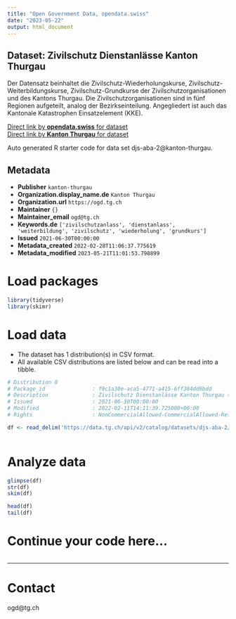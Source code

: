 ```yaml
---
title: "Open Government Data, opendata.swiss"
date: "2023-05-22"
output: html_document
---
```


## Dataset: Zivilschutz Dienstanlässe Kanton Thurgau

Der Datensatz beinhaltet die Zivilschutz-Wiederholungskurse, Zivilschutz-Weiterbildungskurse, Zivilschutz-Grundkurse der Zivilschutzorganisationen und des Kantons Thurgau. Die Zivilschutzorganisationen sind in fünf Regionen aufgeteilt, analog der Bezirkseinteilung. Angegliedert ist auch das Kantonale Katastrophen Einsatzelement (KKE).

[Direct link by **opendata.swiss** for dataset](https://opendata.swiss/de/dataset/zivilschutz-dienstanlasse-kanton-thurgau)<br>
[Direct link by **Kanton Thurgau** for dataset](https://data.tg.ch/explore/dataset/djs-aba-2/)

Auto generated R starter code for data set djs-aba-2@kanton-thurgau.

## Metadata

- **Publisher** `kanton-thurgau`
- **Organization.display_name.de** `Kanton Thurgau`
- **Organization.url** `https://ogd.tg.ch`
- **Maintainer** `{}`
- **Maintainer_email** `ogd@tg.ch`
- **Keywords.de** `['zivilschutzanlass', 'dienstanlass', 'weiterbildung', 'zivilschutz', 'wiederholung', 'grundkurs']`
- **Issued** `2021-06-30T00:00:00`
- **Metadata_created** `2022-02-28T11:06:37.775619`
- **Metadata_modified** `2023-05-21T11:01:53.798899`


# Load packages

```r

library(tidyverse)
library(skimr)

```

# Load data

-   The dataset has 1 distribution(s) in CSV format.
-   All available CSV distributions are listed below and can be read into a tibble.

```r

# Distribution 0
# Package_id               : f9c1a30e-aca5-4771-a415-6ff304dd9bdd
# Description              : Zivilschutz Dienstanlässe Kanton Thurgau (csv)
# Issued                   : 2021-06-30T00:00:00
# Modified                 : 2022-02-11T14:11:39.725000+00:00
# Rights                   : NonCommercialAllowed-CommercialAllowed-ReferenceRequired

df <- read_delim('https://data.tg.ch/api/v2/catalog/datasets/djs-aba-2/exports/csv')



```

# Analyze data

```r

glimpse(df)
str(df)
skim(df)

head(df)
tail(df)

```

# Continue your code here...

```r

```

------------------------------------------------------------------------

# Contact

ogd@tg.ch
